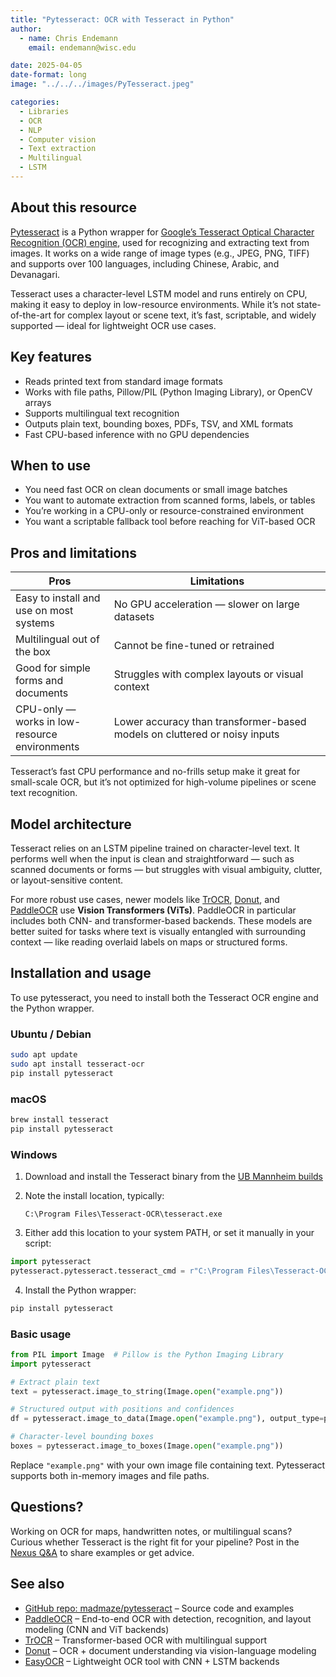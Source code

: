 ```yaml
---
title: "Pytesseract: OCR with Tesseract in Python"
author: 
  - name: Chris Endemann
    email: endemann@wisc.edu

date: 2025-04-05
date-format: long
image: "../../../images/PyTesseract.jpeg"

categories: 
  - Libraries
  - OCR
  - NLP
  - Computer vision
  - Text extraction
  - Multilingual
  - LSTM
---
```


## About this resource

[Pytesseract](https://pypi.org/project/pytesseract/) is a Python wrapper for [Google's Tesseract Optical Character Recognition (OCR) engine](https://github.com/tesseract-ocr/tesseract), used for recognizing and extracting text from images. It works on a wide range of image types (e.g., JPEG, PNG, TIFF) and supports over 100 languages, including Chinese, Arabic, and Devanagari.

Tesseract uses a character-level LSTM model and runs entirely on CPU, making it easy to deploy in low-resource environments. While it's not state-of-the-art for complex layout or scene text, it's fast, scriptable, and widely supported — ideal for lightweight OCR use cases.

## Key features

- Reads printed text from standard image formats
- Works with file paths, Pillow/PIL (Python Imaging Library), or OpenCV arrays
- Supports multilingual text recognition
- Outputs plain text, bounding boxes, PDFs, TSV, and XML formats
- Fast CPU-based inference with no GPU dependencies

## When to use

- You need fast OCR on clean documents or small image batches
- You want to automate extraction from scanned forms, labels, or tables
- You're working in a CPU-only or resource-constrained environment
- You want a scriptable fallback tool before reaching for ViT-based OCR

## Pros and limitations

| Pros | Limitations |
|------|-------------|
| Easy to install and use on most systems | No GPU acceleration — slower on large datasets |
| Multilingual out of the box | Cannot be fine-tuned or retrained |
| Good for simple forms and documents | Struggles with complex layouts or visual context |
| CPU-only — works in low-resource environments | Lower accuracy than transformer-based models on cluttered or noisy inputs |

Tesseract's fast CPU performance and no-frills setup make it great for small-scale OCR, but it's not optimized for high-volume pipelines or scene text recognition.

## Model architecture

Tesseract relies on an LSTM pipeline trained on character-level text. It performs well when the input is clean and straightforward — such as scanned documents or forms — but struggles with visual ambiguity, clutter, or layout-sensitive content.

For more robust use cases, newer models like [TrOCR](https://huggingface.co/microsoft/trocr-base-stage1), [Donut](https://github.com/clovaai/donut), and [PaddleOCR](https://github.com/PaddlePaddle/PaddleOCR) use **Vision Transformers (ViTs)**. PaddleOCR in particular includes both CNN- and transformer-based backends. These models are better suited for tasks where text is visually entangled with surrounding context — like reading overlaid labels on maps or structured forms.

## Installation and usage

To use pytesseract, you need to install both the Tesseract OCR engine and the Python wrapper.

### Ubuntu / Debian

```bash
sudo apt update
sudo apt install tesseract-ocr
pip install pytesseract
```

### macOS

```bash
brew install tesseract
pip install pytesseract
```

### Windows

1. Download and install the Tesseract binary from the [UB Mannheim builds](https://github.com/UB-Mannheim/tesseract/wiki)  
2. Note the install location, typically:
   ```
   C:\Program Files\Tesseract-OCR\tesseract.exe
   ```
3. Either add this location to your system PATH, or set it manually in your script:

```python
import pytesseract
pytesseract.pytesseract.tesseract_cmd = r"C:\Program Files\Tesseract-OCR\tesseract.exe"
```

4. Install the Python wrapper:

```bash
pip install pytesseract
```

### Basic usage

```python
from PIL import Image  # Pillow is the Python Imaging Library
import pytesseract

# Extract plain text
text = pytesseract.image_to_string(Image.open("example.png"))

# Structured output with positions and confidences
df = pytesseract.image_to_data(Image.open("example.png"), output_type=pytesseract.Output.DATAFRAME)

# Character-level bounding boxes
boxes = pytesseract.image_to_boxes(Image.open("example.png"))
```

Replace `"example.png"` with your own image file containing text. Pytesseract supports both in-memory images and file paths.

## Questions?

Working on OCR for maps, handwritten notes, or multilingual scans? Curious whether Tesseract is the right fit for your pipeline? Post in the [Nexus Q&A](https://github.com/UW-Madison-DataScience/ML-X-Nexus/discussions/categories/q-a) to share examples or get advice.


## See also

- [GitHub repo: madmaze/pytesseract](https://github.com/madmaze/pytesseract) – Source code and examples
- [PaddleOCR](https://github.com/PaddlePaddle/PaddleOCR) – End-to-end OCR with detection, recognition, and layout modeling (CNN and ViT backends)
- [TrOCR](https://huggingface.co/microsoft/trocr-base-stage1) – Transformer-based OCR with multilingual support
- [Donut](https://github.com/clovaai/donut) – OCR + document understanding via vision-language modeling
- [EasyOCR](https://github.com/JaidedAI/EasyOCR) – Lightweight OCR tool with CNN + LSTM backends
